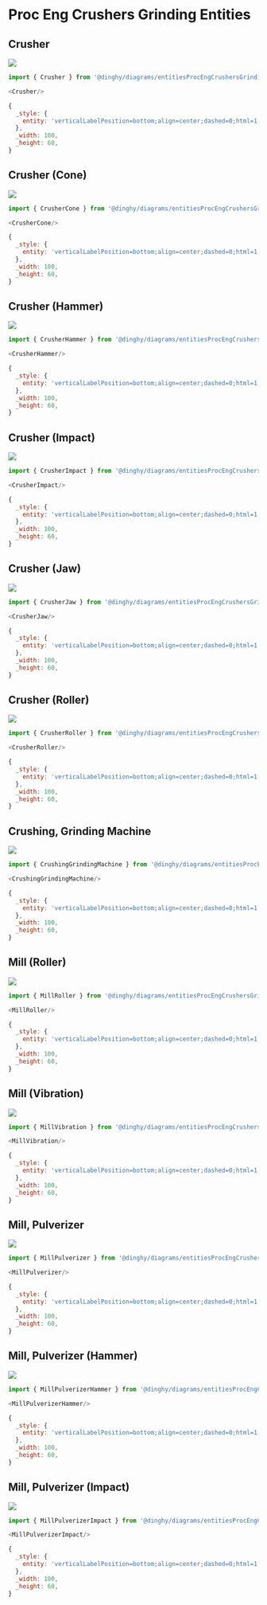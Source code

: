 
# Proc Eng Crushers Grinding Entities


## Crusher

<Tabs>
  <TabItem value="Preview">

![](./crusher.png#drawio)

  </TabItem>
  <TabItem value="Usage">
    
```js
import { Crusher } from '@dinghy/diagrams/entitiesProcEngCrushersGrinding'

<Crusher/>
```

  </TabItem>
  <TabItem value="Definition">
    
```js
{
  _style: {
    entity: 'verticalLabelPosition=bottom;align=center;dashed=0;html=1;verticalAlign=top;shape=mxgraph.pid.crushers_grinding.crusher;',
  },
  _width: 100,
  _height: 60,
}
```

  </TabItem>
</Tabs>


## Crusher (Cone)

<Tabs>
  <TabItem value="Preview">

![](./crusher-cone.png#drawio)

  </TabItem>
  <TabItem value="Usage">
    
```js
import { CrusherCone } from '@dinghy/diagrams/entitiesProcEngCrushersGrinding'

<CrusherCone/>
```

  </TabItem>
  <TabItem value="Definition">
    
```js
{
  _style: {
    entity: 'verticalLabelPosition=bottom;align=center;dashed=0;html=1;verticalAlign=top;shape=mxgraph.pid.crushers_grinding.crusher_(cone);',
  },
  _width: 100,
  _height: 60,
}
```

  </TabItem>
</Tabs>


## Crusher (Hammer)

<Tabs>
  <TabItem value="Preview">

![](./crusher-hammer.png#drawio)

  </TabItem>
  <TabItem value="Usage">
    
```js
import { CrusherHammer } from '@dinghy/diagrams/entitiesProcEngCrushersGrinding'

<CrusherHammer/>
```

  </TabItem>
  <TabItem value="Definition">
    
```js
{
  _style: {
    entity: 'verticalLabelPosition=bottom;align=center;dashed=0;html=1;verticalAlign=top;shape=mxgraph.pid.crushers_grinding.crusher_(hammer);',
  },
  _width: 100,
  _height: 60,
}
```

  </TabItem>
</Tabs>


## Crusher (Impact)

<Tabs>
  <TabItem value="Preview">

![](./crusher-impact.png#drawio)

  </TabItem>
  <TabItem value="Usage">
    
```js
import { CrusherImpact } from '@dinghy/diagrams/entitiesProcEngCrushersGrinding'

<CrusherImpact/>
```

  </TabItem>
  <TabItem value="Definition">
    
```js
{
  _style: {
    entity: 'verticalLabelPosition=bottom;align=center;dashed=0;html=1;verticalAlign=top;shape=mxgraph.pid.crushers_grinding.crusher_(impact);',
  },
  _width: 100,
  _height: 60,
}
```

  </TabItem>
</Tabs>


## Crusher (Jaw)

<Tabs>
  <TabItem value="Preview">

![](./crusher-jaw.png#drawio)

  </TabItem>
  <TabItem value="Usage">
    
```js
import { CrusherJaw } from '@dinghy/diagrams/entitiesProcEngCrushersGrinding'

<CrusherJaw/>
```

  </TabItem>
  <TabItem value="Definition">
    
```js
{
  _style: {
    entity: 'verticalLabelPosition=bottom;align=center;dashed=0;html=1;verticalAlign=top;shape=mxgraph.pid.crushers_grinding.crusher_(jaw);',
  },
  _width: 100,
  _height: 60,
}
```

  </TabItem>
</Tabs>


## Crusher (Roller)

<Tabs>
  <TabItem value="Preview">

![](./crusher-roller.png#drawio)

  </TabItem>
  <TabItem value="Usage">
    
```js
import { CrusherRoller } from '@dinghy/diagrams/entitiesProcEngCrushersGrinding'

<CrusherRoller/>
```

  </TabItem>
  <TabItem value="Definition">
    
```js
{
  _style: {
    entity: 'verticalLabelPosition=bottom;align=center;dashed=0;html=1;verticalAlign=top;shape=mxgraph.pid.crushers_grinding.crusher_(roller);',
  },
  _width: 100,
  _height: 60,
}
```

  </TabItem>
</Tabs>


## Crushing, Grinding Machine

<Tabs>
  <TabItem value="Preview">

![](./crushing-grinding-machine.png#drawio)

  </TabItem>
  <TabItem value="Usage">
    
```js
import { CrushingGrindingMachine } from '@dinghy/diagrams/entitiesProcEngCrushersGrinding'

<CrushingGrindingMachine/>
```

  </TabItem>
  <TabItem value="Definition">
    
```js
{
  _style: {
    entity: 'verticalLabelPosition=bottom;align=center;dashed=0;html=1;verticalAlign=top;shape=mxgraph.pid.crushers_grinding.crushing,_grinding_machine;',
  },
  _width: 100,
  _height: 60,
}
```

  </TabItem>
</Tabs>


## Mill (Roller)

<Tabs>
  <TabItem value="Preview">

![](./mill-roller.png#drawio)

  </TabItem>
  <TabItem value="Usage">
    
```js
import { MillRoller } from '@dinghy/diagrams/entitiesProcEngCrushersGrinding'

<MillRoller/>
```

  </TabItem>
  <TabItem value="Definition">
    
```js
{
  _style: {
    entity: 'verticalLabelPosition=bottom;align=center;dashed=0;html=1;verticalAlign=top;shape=mxgraph.pid.crushers_grinding.mill_(roller);',
  },
  _width: 100,
  _height: 60,
}
```

  </TabItem>
</Tabs>


## Mill (Vibration)

<Tabs>
  <TabItem value="Preview">

![](./mill-vibration.png#drawio)

  </TabItem>
  <TabItem value="Usage">
    
```js
import { MillVibration } from '@dinghy/diagrams/entitiesProcEngCrushersGrinding'

<MillVibration/>
```

  </TabItem>
  <TabItem value="Definition">
    
```js
{
  _style: {
    entity: 'verticalLabelPosition=bottom;align=center;dashed=0;html=1;verticalAlign=top;shape=mxgraph.pid.crushers_grinding.mill_(vibration)2;',
  },
  _width: 100,
  _height: 60,
}
```

  </TabItem>
</Tabs>


## Mill, Pulverizer

<Tabs>
  <TabItem value="Preview">

![](./mill-pulverizer.png#drawio)

  </TabItem>
  <TabItem value="Usage">
    
```js
import { MillPulverizer } from '@dinghy/diagrams/entitiesProcEngCrushersGrinding'

<MillPulverizer/>
```

  </TabItem>
  <TabItem value="Definition">
    
```js
{
  _style: {
    entity: 'verticalLabelPosition=bottom;align=center;dashed=0;html=1;verticalAlign=top;shape=mxgraph.pid.crushers_grinding.mill,_pulverizer;',
  },
  _width: 100,
  _height: 60,
}
```

  </TabItem>
</Tabs>


## Mill, Pulverizer (Hammer)

<Tabs>
  <TabItem value="Preview">

![](./mill-pulverizer-hammer.png#drawio)

  </TabItem>
  <TabItem value="Usage">
    
```js
import { MillPulverizerHammer } from '@dinghy/diagrams/entitiesProcEngCrushersGrinding'

<MillPulverizerHammer/>
```

  </TabItem>
  <TabItem value="Definition">
    
```js
{
  _style: {
    entity: 'verticalLabelPosition=bottom;align=center;dashed=0;html=1;verticalAlign=top;shape=mxgraph.pid.crushers_grinding.mill,_pulverizer_(hammer);',
  },
  _width: 100,
  _height: 60,
}
```

  </TabItem>
</Tabs>


## Mill, Pulverizer (Impact)

<Tabs>
  <TabItem value="Preview">

![](./mill-pulverizer-impact.png#drawio)

  </TabItem>
  <TabItem value="Usage">
    
```js
import { MillPulverizerImpact } from '@dinghy/diagrams/entitiesProcEngCrushersGrinding'

<MillPulverizerImpact/>
```

  </TabItem>
  <TabItem value="Definition">
    
```js
{
  _style: {
    entity: 'verticalLabelPosition=bottom;align=center;dashed=0;html=1;verticalAlign=top;shape=mxgraph.pid.crushers_grinding.mill,_pulverizer_(impact);',
  },
  _width: 100,
  _height: 60,
}
```

  </TabItem>
</Tabs>

